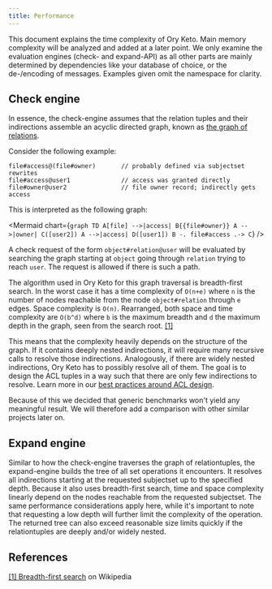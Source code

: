 ```yaml
---
title: Performance
---
```



This document explains the time complexity of Ory Keto. Main memory complexity will be analyzed and added at a later point. We
only examine the evaluation engines (check- and expand-API) as all other parts are mainly determined by dependencies like your
database of choice, or the de-/encoding of messages. Examples given omit the namespace for clarity.

## Check engine

In essence, the check-engine assumes that the relation tuples and their indirections assemble an acyclic directed graph, known as
[the graph of relations](concepts/graph-of-relations).

Consider the following example:

```keto-relation-tuples
file#access@(file#owner)       // probably defined via subjectset rewrites
file#access@user1              // access was granted directly
file#owner@user2               // file owner record; indirectly gets access
```

This is interpreted as the following graph:

<Mermaid
  chart={`
graph TD
    A[file] -->|access| B{{file#owner}}
    A -->|owner| C([user2])
    A -->|access| D([user1])
    B -. file#access .-> C
`}
/>

A check request of the form `object#relation@user` will be evaluated by searching the graph starting at `object` going through
`relation` trying to reach `user`. The request is allowed if there is such a path.

The algorithm used in Ory Keto for this graph traversal is breadth-first search. In the worst case it has a time complexity of
`O(n+e)` where `n` is the number of nodes reachable from the node `object#relation` through `e` edges. Space complexity is `O(n)`.
Rearranged, both space and time complexity are `O(b^d)` where `b` is the maximum breadth and `d` the maximum depth in the graph,
seen from the search root. [[1]](#references)

This means that the complexity heavily depends on the structure of the graph. If it contains deeply nested indirections, it will
require many recursive calls to resolve those indirections. Analogously, if there are widely nested indirections, Ory Keto has to
possibly resolve all of them. The goal is to design the ACL tuples in a way such that there are only few indirections to resolve.
Learn more in our [best practices around ACL design](./guides/access-control-list-design-best-practices.mdx).

Because of this we decided that generic benchmarks won't yield any meaningful result. We will therefore add a comparison with
other similar projects later on.

## Expand engine

Similar to how the check-engine traverses the graph of relationtuples, the expand-engine builds the tree of all set operations it
encounters. It resolves all indirections starting at the requested subjectset up to the specified depth. Because it also uses
breadth-first search, time and space complexity linearly depend on the nodes reachable from the requested subjectset. The same
performance considerations apply here, while it's important to note that requesting a low depth will further limit the complexity
of the operation. The returned tree can also exceed reasonable size limits quickly if the relationtuples are deeply and/or widely
nested.

## References

[[1] Breadth-first search](https://en.wikipedia.org/wiki/Breadth-first_search) on Wikipedia
